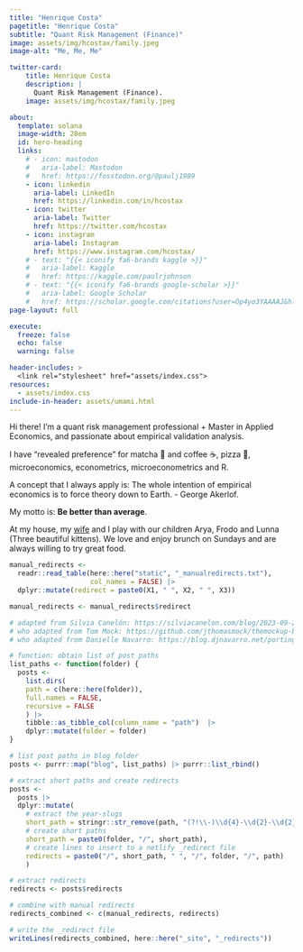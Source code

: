 ```yaml
---
title: "Henrique Costa"
pagetitle: "Henrique Costa"
subtitle: "Quant Risk Management (Finance)"
image: assets/img/hcostax/family.jpeg
image-alt: "Me, Me, Me"

twitter-card:
    title: Henrique Costa
    description: |
      Quant Risk Management (Finance).
    image: assets/img/hcostax/family.jpeg

about:
  template: solana
  image-width: 28em
  id: hero-heading
  links:
    # - icon: mastodon
    #   aria-label: Mastodon
    #   href: https://fosstodon.org/@paulj1989
    - icon: linkedin
      aria-label: LinkedIn
      href: https://linkedin.com/in/hcostax
    - icon: twitter
      aria-label: Twitter
      href: https://twitter.com/hcostax
    - icon: instagram
      aria-label: Instagram
      href: https://www.instagram.com/hcostax/
    # - text: "{{< iconify fa6-brands kaggle >}}"
    #   aria-label: Kaggle
    #   href: https://kaggle.com/paulrjohnson
    # - text: "{{< iconify fa6-brands google-scholar >}}" 
    #   aria-label: Google Scholar
    #   href: https://scholar.google.com/citations?user=Op4yo3YAAAAJ&hl=en
page-layout: full

execute: 
  freeze: false
  echo: false
  warning: false

header-includes: >
  <link rel="stylesheet" href="assets/index.css">
resources:
  - assets/index.css
include-in-header: assets/umami.html
---
```


<!-- <br><br><br><br> -->


::: {#hero-heading}

Hi there! I'm a quant risk management professional + Master in Applied Economics, and passionate about empirical validation analysis. 

I have “revealed preference” for matcha 🍵 and coffee ☕, pizza 🍕, microeconomics, econometrics, microeconometrics and R. 

A concept that I always apply is: The whole intention of empirical economics is to force theory down to Earth. - George Akerlof.


My motto is: **Be better than average**.


At my house, my [wife](https://www.instagram.com/kedmathaynara/) and I play with our children Arya, Frodo and Lunna (Three beautiful kittens). We love and enjoy brunch on Sundays and are always willing to try great food.

:::

```r

manual_redirects <-
  readr::read_table(here::here("static", "_manualredirects.txt"),
                    col_names = FALSE) |> 
  dplyr::mutate(redirect = paste0(X1, " ", X2, " ", X3))

manual_redirects <- manual_redirects$redirect
```

```r

# adapted from Silvia Canelón: https://silviacanelon.com/blog/2023-09-29-hello-quarto/#setting-up-redirects
# who adapted from Tom Mock: https://github.com/jthomasmock/themockup-blog/blob/master/index.qmd#L27C1-L48C4
# who adapted from Danielle Navarro: https://blog.djnavarro.net/porting-to-quarto/#netlify-redirects

# function: obtain list of post paths
list_paths <- function(folder) {
  posts <-
    list.dirs(
    path = c(here::here(folder)),
    full.names = FALSE,
    recursive = FALSE
    ) |> 
    tibble::as_tibble_col(column_name = "path")  |>
    dplyr::mutate(folder = folder)
}

# list post paths in blog folder
posts <- purrr::map("blog", list_paths) |> purrr::list_rbind()

# extract short paths and create redirects
posts <-
  posts |> 
  dplyr::mutate(
    # extract the year-slugs
    short_path = stringr::str_remove(path, "(?!\\-)\\d{4}-\\d{2}-\\d{2}-"),
    # create short paths
    short_path = paste0(folder, "/", short_path),
    # create lines to insert to a netlify _redirect file
    redirects = paste0("/", short_path, " ", "/", folder, "/", path)
    )

# extract redirects
redirects <- posts$redirects

# combine with manual redirects
redirects_combined <- c(manual_redirects, redirects)

# write the _redirect file
writeLines(redirects_combined, here::here("_site", "_redirects"))
```